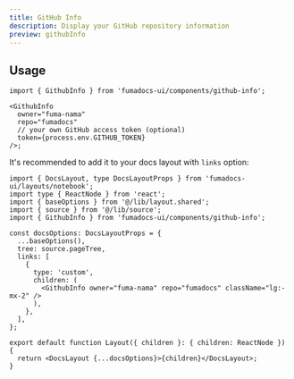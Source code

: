 ```yaml
---
title: GitHub Info
description: Display your GitHub repository information
preview: githubInfo
---
```


## Usage

```tsx
import { GithubInfo } from 'fumadocs-ui/components/github-info';

<GithubInfo
  owner="fuma-nama"
  repo="fumadocs"
  // your own GitHub access token (optional)
  token={process.env.GITHUB_TOKEN}
/>;
```

It's recommended to add it to your docs layout with `links` option:

```tsx title="app/docs/layout.tsx"
import { DocsLayout, type DocsLayoutProps } from 'fumadocs-ui/layouts/notebook';
import type { ReactNode } from 'react';
import { baseOptions } from '@/lib/layout.shared';
import { source } from '@/lib/source';
import { GithubInfo } from 'fumadocs-ui/components/github-info';

const docsOptions: DocsLayoutProps = {
  ...baseOptions(),
  tree: source.pageTree,
  links: [
    {
      type: 'custom',
      children: (
        <GithubInfo owner="fuma-nama" repo="fumadocs" className="lg:-mx-2" />
      ),
    },
  ],
};

export default function Layout({ children }: { children: ReactNode }) {
  return <DocsLayout {...docsOptions}>{children}</DocsLayout>;
}
```
